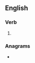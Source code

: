 ==English==

===Verb===
{{head|en|verb form}}

# {{en-past of|sidle}}

===Anagrams===
* {{anagrams|en|a=ddeils|delids|slided}}